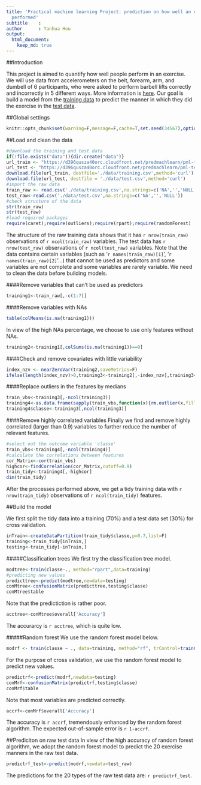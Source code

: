 ```yaml
---
title: 'Practical machine learning Project: prediction on how well an exercise is
  performed'
subtitle    : 
author      : Yanhua Hou  
output: 
  html_document:
    keep_md: true
---
```


##Introduction

This project is aimed to quantify how well people perform in an exercise.
We will use data from accelerometers on the belt, forearm, arm, and dumbell of 6 participants, who were asked to perform barbell lifts correctly and incorrectly in 5 different ways. More information is [here](http://groupware.les.inf.puc-rio.br/har). Our goal is build a model from the [training data](https://d396qusza40orc.cloudfront.net/predmachlearn/pml-training.csv) to predict the manner in which they did the exercise in the [test data](https://d396qusza40orc.cloudfront.net/predmachlearn/pml-testing.csv).

##Global settings
```r
knitr::opts_chunk$set(warning=F,message=F,cache=T,set.seed(34567),options(digits=2))
```

##Load and clean the data
```r
#download the training and test data
if(!file.exists("data")){dir.create("data")}
url_train <- "https://d396qusza40orc.cloudfront.net/predmachlearn/pml-training.csv"
url_test <- "https://d396qusza40orc.cloudfront.net/predmachlearn/pml-testing.csv"
download.file(url_train, destfile='./data/training.csv',method='curl')
download.file(url_test, destfile = './data/test.csv',method='curl')
#import the raw data
train_raw <- read.csv('./data/training.csv',na.strings=c('NA','','NULL'))
test_raw<-read.csv('./data/test.csv',na.strings=c('NA','','NULL'))
#check structure of the data
str(train_raw)
str(test_raw)
#load required packages 
require(caret);require(outliers);require(rpart);require(randomForest)
```

The structure of the raw training data shows that it has `r nrow(train_raw)` observations of `r ncol(train_raw)` variables. The test data has `r nrow(test_raw)` observations of `r ncol(test_raw)` variables. Note that the data contains certain variables (such as '`r names(train_raw)[1]`', '`r names(train_raw)[2]`'...) that cannot be used as predictors and some variables are not complete and some variables are rarely variable. We need to clean the data before building models.

####Remove variables that can't be used as predictors
```r
training1<-train_raw[,-c(1:7)]
```

####Remove variables with NAs
```r
table(colMeans(is.na(training1)))
```
In view of the high NAs percentage, we choose to use only features without NAs.
```r
training2<-training1[,colSums(is.na(training1))==0]
```

####Check and remove covariates with little variability
```r
index_nzv <- nearZeroVar(training2,saveMetrics=F)
ifelse(length(index_nzv)>0,training3<-training2[,-index_nzv],training3<-training2)
```

####Replace outliers in the features by medians
```r
train_vbs<-training3[,-ncol(training3)]
training4<-as.data.frame(sapply(train_vbs,function(x){rm.outlier(x,fill=T,median=T)}))
training4$classe<-training3[,ncol(training3)]
```

####Remove highly correlated variables 
Finally we find and remove highly correlated (larger than 0.9) variables to further reduce the number of relevant features. 
```r
#select out the outcome variable 'classe'
train_vbs<-training4[,-ncol(training4)]
#calculate the correlations between features
cor_Matrix<-cor(train_vbs)
highcor<-findCorrelation(cor_Matrix,cutoff=0.9)
train_tidy<-training4[,-highcor]
dim(train_tidy)
```

After the processes performed above, we get a tidy training data with `r nrow(train_tidy)` observations of `r ncol(train_tidy)` features.

##Build the model

We first split the tidy data into a training (70%) and a test data set (30%) for cross validation.
```r
inTrain<-createDataPartition(train_tidy$classe,p=0.7,list=F)
training<-train_tidy[inTrain,]
testing<-train_tidy[-inTrain,]
```

#####Classification trees
We first try the classification tree model.
```r
modtree<-train(classe~., method="rpart",data=training)
#predicting new values
predicttree<-predict(modtree,newdata=testing)
conMtree<-confusionMatrix(predicttree,testing$classe)
conMtree$table
```
Note that the predictiction is rather poor.
```r
acctree<-conMtree$overall['Accuracy']
```
The accurarcy is `r acctree`, which is quite low.

#####Random forest
We use the random forest model below.
```r
modrf <- train(classe ~ ., data=training, method="rf", trControl=trainControl(method="cv", 3), ntree=50)
```
For the purpose of cross validation, we use the random forest model to predict new values.
```r
predictrf<-predict(modrf,newdata=testing)
conMrf<-confusionMatrix(predictrf,testing$classe)
conMrf$table
```
Note that most variables are predicted correctly.
```r
accrf<-conMrf$overall['Accuracy']
```
The accuracy is `r accrf`, tremendously enhanced by the random forest algorithm. The expected out-of-sample error is `r 1-accrf`. 

##Prediciton on raw test data 
In view of the high accuracy of random forest algorithm, we adopt the random forest model to predict the 20 exercise manners in the raw test data.
```r
predictrf_test<-predict(modrf,newdata=test_raw)
```
The predictions for the 20 types of the raw test data are: `r predictrf_test`.
